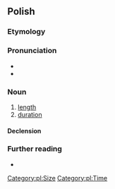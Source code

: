 ==Polish==

===Etymology===
{{suffix|długi|ość|lang=pl}}

===Pronunciation===
* {{pl-IPA}}
* {{audio|Pl-długość.ogg|audio|lang=pl}}

===Noun===
{{pl-noun|f}}

# [[length]]
# [[duration]]

====Declension====
{{pl-decl-noun-f}}

===Further reading===
* {{R:PWN}}

[[Category:pl:Size]]
[[Category:pl:Time]]